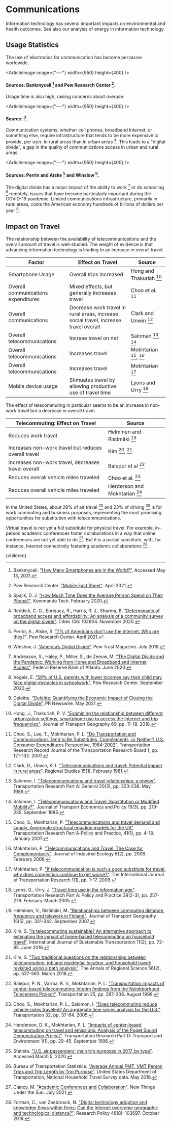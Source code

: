 


# Communications

Information technology has several important impacts on environmental and health outcomes. See also our analysis of energy in information technology.

## Usage Statistics
The use of electronics for communication has become pervasive worldwide.

<ArticleImage image={"---"} width={950} height={400} />
#### Sources: Bankmycell [^3] and Pew Research Center [^21].

Usage time is also high, raising concerns about overuse.

<ArticleImage image={"---"} width={950} height={400} />
#### Source: [^25].

Communication systems, whether cell phones, broadband Internet, or something else, require infrastructure that tends to be more expensive to provide, per user, in rural areas than in urban areas [^22]. This leads to a "digital divide", a gap in the quality of communications access in urban and rural areas.

<ArticleImage image={"---"} width={950} height={400} />
#### Sources: Perrin and Atske [^20] and Winslow [^28].

The digital divide has a major impact of the ability to work [^1] or do schooling [^27] remotely, issues that have become particularly important during the COVID-19 pandemic. Limited communications infrastructure, primarily in rural areas, costs the American economy hundreds of billions of dollars per year [^10].

## Impact on Travel
The relationship between the availability of telecommunications and the overall amount of travel is well-studied. The weight of evidence is that advancing information technology is leading to an increase in overall travel.

<div className="table-wrapper">

| Factor | Effect on Travel | Source |
| --- | --- | --- |
| Smartphone Usage | Overall trips increased | Hong and Thakuriah [^14] |
| Overall communications expenditures | Mixed effects, but generally increases travel | Choo et al. [^5] |
| Overall communications | Decrease work travel in rural areas, increase social travel, increase travel overall | Clark and Unwin [^9] |
| Overall telecommunications | Incrase travel on net | Saloman [^23], [^24] |
| Overall telecommunications | Increases travel | Mokhtarian [^6], [^19] |
| Overall telecommunications | Increases travel | Mokhtarian [^18] |
| Mobile device usage  | Stimuates travel by allowing productive use of travel time | Lyons and Urry [^17] |

</div>

The effect of telecommuting in particular seems to be an increase in non-work travel but a decrease in overall travel.

<div className="table-wrapper">

| Telecommuting: Effect on Travel | Source |
| --- | --- |
| Reduces work travel | Helminen and Ristimäki [^12] |
| Increases non-work travel but reduces overall travel | Kim [^15], [^16] |
| Increases non-work travel, decreases travel overall | Balepur et al [^2] |
| Reduces overall vehicle miles traveled | Choo et al. [^7] |
| Reduces overall vehicle miles traveled | Herderson and Mokhtarian [^13] |

</div>

In the United States, about 29% of air travel [^26] and 23% of driving [^4] is for work commuting and business purposes, representing the most promising opportunities for substitution with telecommunications.

Virtual travel is not yet a full substitute for physical travel. For example, in-person academic conferences foster collaborations in a way that online conferences are not yet able to do [^8]. But it is a partial substitute, with, for instance, Internet connectivity fostering academic collaborations [^11].

[^1]: Andreason, S., Haley, P., Miller, S., de Zeeuw, M. ["The Digital Divide and the Pandemic: Working from Home and Broadband and Internet Access"](https://www.atlantafed.org/cweo/workforce-currents/2020/06/29/the-digital-divide-and-the-pandemic-working-from-home-and-broadband-and-internet-access). Federal Reserve Bank of Atlanta. June 2020.

[^2]: Balepur, P. N., Varma, K. V., Mokhtarian, P. L. ["Transportation impacts of center-based telecommuting: Interim findings from the Neighborhood Telecenters Project"](https://link.springer.com/article/10.1023/A:1005048329523). Transportation 25, pp. 287-306. August 1998.

[^3]: Bankmycell. ["How Many Smartphones are in the World?"](https://www.bankmycell.com/blog/how-many-phones-are-in-the-world). Accessed May 13, 2021.

[^4]: Bureau of Transportation Statistics. ["Average Annual PMT, VMT Person Trips and Trip Length by Trip Purpose"](https://www.bts.gov/content/average-annual-pmt-vmt-person-trips-and-trip-length-trip-purpose). United States Department of Transportation, National Household Travel Survey data. May 2018.

[^5]: Choo, S., Lee, T., Mokhtarian, P. L. ["Do Transportation and Communications Tend to Be Substitutes, Complements, or Neither? U.S. Consumer Expenditures Perspective, 1984-2002"](https://escholarship.org/uc/item/6zm6x7hm). Transportation Research Record Journal of the Transportation Research Board 1, pp. 121-132. 2007.

[^6]: Choo, S., Mokhtarian, P. ["Telecommunications and travel demand and supply: Aggregate structural equation models for the US"](https://www.sciencedirect.com/science/article/pii/S0965856406000413). Transportation Research Part A-Policy and Practice, 41(1), pp. 4-18. January 2007.

[^7]: Choo, S., Mokhtarian, P. L., Salomon, I. ["Does telecommuting reduce vehicle-miles traveled? An aggregate time series analysis for the U.S."](https://link.springer.com/article/10.1007%2Fs11116-004-3046-7). Transportation 32, pp. 37-64. 2005.

[^8]: Clancy, M. ["Academic Conferences and Collaboration"](https://www.newthingsunderthesun.com/pub/q7ie98zq/release/5?readingCollection=9f57d356). New Things Under the Sun. July 2021.

[^9]: Clark, D., Unwin, K. I. ["Telecommunications and travel: Potential impact in rural areas"](https://www.tandfonline.com/doi/abs/10.1080/09595238100185051). Regional Studies 15(1). February 1981.

[^10]: Deloitte. ["Deloitte: Quantifying the Economic Impact of Closing the Digital Divide"](https://www.prnewswire.com/news-releases/deloitte-quantifying-the-economic-impact-of-closing-the-digital-divide-301281653.html). PR Newswire. May 2021.

[^11]: Forman, C., van Zeebroeck, N. ["Digital technology adoption and knowledge flows within firms: Can the Internet overcome geographic and technological distance?"](https://www.sciencedirect.com/science/article/abs/pii/S0048733318302592). Research Policy 48(8): 103697. October 2019.

[^12]: Helminen, V., Ristimäki, M. ["Relationships between commuting distance, frequency and telework in Finland"](https://www.sciencedirect.com/science/article/abs/pii/S0966692306001384). Journal of Transport Geography 15(5), pp. 331-342. September 2007.

[^13]: Henderson, D. K., Mokhtarian, P. L. ["Impacts of center-based telecommuting on travel and emissions: Analysis of the Puget Sound Demonstration Project"](https://www.sciencedirect.com/science/article/abs/pii/S1361920996000090). Transportation Research Part D: Transport and Environment 1(1), pp. 29-45. September 1996.

[^14]: Hong, J., Thakuriah, P. V. ["Examining the relationship between different urbanization settings, smartphone use to access the Internet and trip frequencies"](https://ideas.repec.org/a/eee/jotrge/v69y2018icp11-18.html). Journal of Transport Geography 69, pp. 11-18. 2018.

[^15]: Kim, S. ["Is telecommuting sustainable? An alternative approach to estimating the impact of home-based telecommuting on household travel"](https://www.tandfonline.com/doi/abs/10.1080/15568318.2016.1193779). International Journal of Sustainable Transportation 11(2), pp. 72-85. June 2016.

[^16]: Kim, S. ["Two traditional questions on the relationships between telecommuting, job and residential location, and household travel: revisited using a path analysis"](https://link.springer.com/article/10.1007/s00168-016-0755-8). The Annals of Regional Science 56(2), pp. 537-563. March 2016.

[^17]: Lyons, G., Urry, J. ["Travel time use in the information age"](https://www.sciencedirect.com/science/article/abs/pii/S0965856404000977?via%3Dihub). Transportation Research Part A: Policy and Practice 39(2-3), pp. 257-276. February-March 2005.

[^18]: Mokhtarian, P. ["If telecommunication is such a good substitute for travel, why does congestion continue to get worse?"](https://www.tandfonline.com/doi/abs/10.3328/TL.2009.01.01.1-17). The International Journal of Transportation Research 1(1), pp. 1-17. 2009.

[^19]: Mokhtarian, P. ["Telecommunications and Travel: The Case for Complementarity"](https://onlinelibrary.wiley.com/doi/abs/10.1162/108819802763471771). Journal of Industrial Ecology 6(2), pp. 2008. February 2008.

[^20]: Perrin, A., Atske, S. ["7% of Americans don’t use the internet. Who are they?"](https://www.pewresearch.org/fact-tank/2021/04/02/7-of-americans-dont-use-the-internet-who-are-they/). Pew Research Center. April 2021.

[^21]: Pew Research Center. ["Mobile Fact Sheet"](https://www.pewresearch.org/internet/fact-sheet/mobile/). April 2021.

[^22]: Reddick, C. G., Enriquez, R., Harris, R. J., Sharma, B. ["Determinants of broadband access and affordability: An analysis of a community survey on the digital divide"](https://www.ncbi.nlm.nih.gov/pmc/articles/PMC7480260/). Cities 106: 102904. November 2020.

[^23]: Salomon, I. ["Telecommunications and travel relationships: a review"](https://www.sciencedirect.com/science/article/abs/pii/0191260786900968). Transportation Research Part A: General 20(3), pp. 223-238. May 1986.

[^24]: Salomon, I. ["Telecommunications and Travel: Substitution or Modified Mobility?"](https://www.jstor.org/stable/20052753). Journal of Transport Economics and Policy 19(3), pp. 219-235. September 1985.

[^25]: Spajik, D. J. ["How Much Time Does the Average Person Spend on Their Phone?"](https://kommandotech.com/statistics/how-much-time-does-the-average-person-spend-on-their-phone/). Kommando Tech. February 2020.

[^26]: Statista. ["U.S. air passengers' main trip purposes in 2017, by type"](https://www.statista.com/statistics/539518/us-air-passengers-main-trip-purposes-by-type/). Accessed March 5, 2020.

[^27]: Vogels, E. ["59% of U.S. parents with lower incomes say their child may face digital obstacles in schoolwork"](https://www.pewresearch.org/fact-tank/2020/09/10/59-of-u-s-parents-with-lower-incomes-say-their-child-may-face-digital-obstacles-in-schoolwork/). Pew Research Center. September 2020.

[^28]: Winslow, J. ["America’s Digital Divide"](https://www.pewtrusts.org/en/trust/archive/summer-2019/americas-digital-divide). Pew Trust Magazine. July 2019.

  <Article 
    focusAreaUrl={focusAreaUrl} 
    hierarchy={hierarchy} 
    site={site}
  >
    {children}
  </Article>